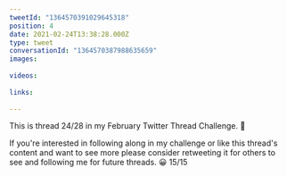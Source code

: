 ```yaml
---
tweetId: "1364570391029645318"
position: 4
date: 2021-02-24T13:38:28.000Z
type: tweet
conversationId: "1364570387988635659"
images:
  
videos:
  
links:
  
---
```

This is thread 24/28 in my February Twitter Thread Challenge. 📆

If you're interested in following along in my challenge or like this thread's content and want to see more please consider retweeting it for others to see and following me for future threads. 😀 15/15
